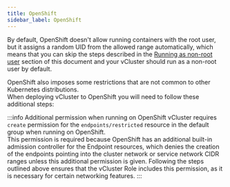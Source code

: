 ```yaml
---
title: OpenShift
sidebar_label: OpenShift
---
```




By default, OpenShift doesn't allow running containers with the root user, but it assigns a random UID from the allowed range automatically, which means that you can skip the steps described in the [Running as non-root user](/guides/security/rootless-mode.mdx) section of this document and your vCluster should run as a non-root user by default.

OpenShift also imposes some restrictions that are not common to other Kubernetes distributions.  
When deploying vCluster to OpenShift you will need to follow these additional steps:

<OpenshiftSegment/>

:::info Additional permission when running on OpenShift
vCluster requires `create` permission for the `endpoints/restricted` resource in the default group when running on OpenShift.  
This permission is required because OpenShift has an additional built-in admission controller for the Endpoint resources, which denies the creation of the endpoints pointing into the cluster network or service network CIDR ranges unless this additional permission is given.
Following the steps outlined above ensures that the vCluster Role includes this permission, as it is necessary for certain networking features. 
:::

